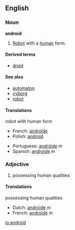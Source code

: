 ==English==
===Noun===
'''android'''

#[[Robot]] with a [[human]] form.

====Derived terms====
*[[droid]]

====See also====
*[[automaton]]
*[[cyborg]]
*[[robot]]

====Translations====
;robot with human form
{{top}}
* French: [[androïde]] {{m}}
* Polish: [[android]] {{m}}
{{mid}}
*Portuguese: [[andróide]] ''m''
*Spanish: [[androide]] ''m''
{{bottom}}

===Adjective===

# possessing human qualities

====Translations====
;possessing human qualities
{{top}}
*Dutch: [[androïde]] ''m''
*French: [[androïde]] ''m''
{{mid}}
{{bottom}}

[[io:android]]